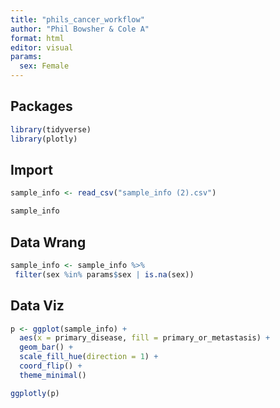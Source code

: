 ```yaml
---
title: "phils_cancer_workflow"
author: "Phil Bowsher & Cole A"
format: html
editor: visual
params:
  sex: Female
---
```


## Packages

```r
library(tidyverse)
library(plotly)
```

## Import

```r

sample_info <- read_csv("sample_info (2).csv")

sample_info


```

## Data Wrang

```r
sample_info <- sample_info %>%
 filter(sex %in% params$sex | is.na(sex))
```

## Data Viz

```r
p <- ggplot(sample_info) +
  aes(x = primary_disease, fill = primary_or_metastasis) +
  geom_bar() +
  scale_fill_hue(direction = 1) +
  coord_flip() +
  theme_minimal()

ggplotly(p)
```
